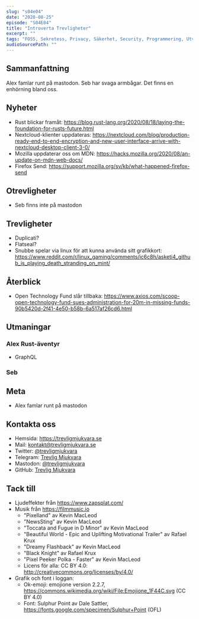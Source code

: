 ```yaml
---
slug: "s04e04"
date: "2020-08-25"
episode: "S04E04"
title: "Introverta Trevligheter"
excerpt: "" 
tags: "FOSS, Sekretess, Privacy, Säkerhet, Security, Programmering, Utveckling, RaspberryPi, Mjukvara, PinePhone, Technology, Linux, Open Source, git, vim, Mastodon"
audioSourcePath: ""
---
```


## Sammanfattning
Alex famlar runt på mastodon. Seb har svaga armbågar. Det finns en enhörning bland oss. 

## Nyheter
- Rust blickar framåt: https://blog.rust-lang.org/2020/08/18/laying-the-foundation-for-rusts-future.html
- Nextcloud-klienter uppdateras: https://nextcloud.com/blog/production-ready-end-to-end-encryption-and-new-user-interface-arrive-with-nextcloud-desktop-client-3-0/
- Mozilla uppdaterar oss om MDN: https://hacks.mozilla.org/2020/08/an-update-on-mdn-web-docs/
- Firefox Send: https://support.mozilla.org/sv/kb/what-happened-firefox-send

## Otrevligheter
- Seb finns inte på mastodon

## Trevligheter
- Duplicati?
- Flatseal?
- Snubbe spelar via linux för att kunna använda sitt grafikkort: https://www.reddit.com/r/linux_gaming/comments/ic6c8h/asketi4_github_is_playing_death_stranding_on_mint/

## Återblick
- Open Technology Fund slår tillbaka: https://www.axios.com/scoop-open-technology-fund-sues-administration-for-20m-in-missing-funds-90b5420d-2f41-4e50-b58b-6a517af26cd6.html 

## Utmaningar
### Alex Rust-äventyr
- GraphQL 

### Seb

## Meta
- Alex famlar runt på mastodon

## Kontakta oss
- Hemsida: https://trevligmjukvara.se
- Mail: kontakt@trevligmjukvara.se
- Twitter: [@trevligmjukvara](https://twitter.com/trevligmjukvara)
- Telegram: [Trevlig Mjukvara](https://t.me/trevligmjukvara)
- Mastodon: [@trevligmjukvara](https://mastodon.linuxkompis.se/@trevligmjukvara)
- GitHub: [Trevlig Mjukvara](https://github.com/trevligmjukvara)

## Tack till
- Ljudeffekter från https://www.zapsplat.com/
- Musik från https://filmmusic.io
  - "Pixelland" av Kevin MacLeod
  - "NewsSting" av Kevin MacLeod
  - "Toccata and Fugue in D Minor" av Kevin MacLeod
  - "Beautiful World - Epic and Uplifting Motivational Trailer" av Rafael Krux
  - "Dreamy Flashback" av Kevin MacLeod
  - "Black Knight" av Rafael Krux
  - "Pixel Peeker Polka - Faster" av Kevin MacLeod
  - Licens för alla: CC BY 4.0: http://creativecommons.org/licenses/by/4.0/
- Grafik och font i loggan:
  - Ok-emoji: emojione version 2.2.7, https://commons.wikimedia.org/wiki/File:Emojione_1F44C.svg (CC BY 4.0)
  - Font: Sulphur Point av Dale Sattler, https://fonts.google.com/specimen/Sulphur+Point (OFL)
